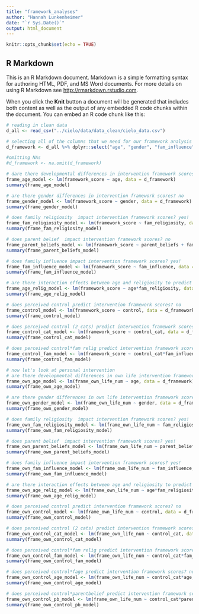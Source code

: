 ```yaml
---
title: "framework_analyses"
author: "Hannah Lunkenheimer"
date: "`r Sys.Date()`"
output: html_document
---
```


```r
knitr::opts_chunk$set(echo = TRUE)
```

## R Markdown

This is an R Markdown document. Markdown is a simple formatting syntax for authoring HTML, PDF, and MS Word documents. For more details on using R Markdown see <http://rmarkdown.rstudio.com>.

When you click the **Knit** button a document will be generated that includes both content as well as the output of any embedded R code chunks within the document. You can embed an R code chunk like this:

```r
# reading in clean data
d_all <- read_csv("../cielo/data/data_clean/cielo_data.csv")

```

```r
# selecting all of the columns that we need for our framework analysis
d_framework <- d_all %>% dplyr::select("age", "gender", "fam_influence", "fam_religiosity", "parent_beliefs", "framework_score", contains(c("pid", "frame_", "control")))

#omitting NAs
#d_framework <- na.omit(d_framework)

# dare there developmental differences in intervention framework scores? no
frame_age_model <- lm(framework_score ~ age, data = d_framework)
summary(frame_age_model)

# are there gender differences in intervention framework scores? no
frame_gender_model <- lm(framework_score ~ gender, data = d_framework)
summary(frame_gender_model)

# does family religiosity  impact intervention framework scores? yes!
frame_fam_religiosity_model <- lm(framework_score ~ fam_religiosity, data = d_framework)
summary(frame_fam_religiosity_model)

# does parent belief  impact intervention framework scores? no
frame_parent_beliefs_model <- lm(framework_score ~ parent_beliefs + fam_religiosity, data = d_framework)
summary(frame_parent_beliefs_model)

# does family influence impact intervention framework scores? yes!
frame_fam_influence_model <- lm(framework_score ~ fam_influence, data = d_framework)
summary(frame_fam_influence_model)

# are there interaction effects between age and religiosity to predict intervention framework scores? no
frame_age_relig_model <- lm(framework_score ~ age*fam_religiosity, data = d_framework)
summary(frame_age_relig_model)

# does perceived control predict intervention framework scores? no
frame_control_model <- lm(framework_score ~ control, data = d_framework)
summary(frame_control_model)

# does perceived control (2 cats) predict intervention framework scores? no
frame_control_cat_model <- lm(framework_score ~ control_cat, data = d_framework)
summary(frame_control_cat_model)

# does perceived control*fam relig predict intervention framework scores? no
frame_control_fam_model <- lm(framework_score ~ control_cat*fam_influence, data = d_framework)
summary(frame_control_fam_model)

```
```r
# now let's look at personal intervention
# are there developmental differences in own life intervention framework scores? no
frame_own_age_model <- lm(frame_own_life_num ~ age, data = d_framework)
summary(frame_own_age_model)

# are there gender differences in own life intervention framework scores? no
frame_own_gender_model <- lm(frame_own_life_num ~ gender, data = d_framework)
summary(frame_own_gender_model)

# does family religiosity  impact intervention framework scores? yes!
frame_own_fam_religiosity_model <- lm(frame_own_life_num ~ fam_religiosity, data = d_framework)
summary(frame_own_fam_religiosity_model)

# does parent belief  impact intervention framework scores? yes!
frame_own_parent_beliefs_model <- lm(frame_own_life_num ~ parent_beliefs + fam_religiosity, data = d_framework)
summary(frame_own_parent_beliefs_model)

# does family influence impact intervention framework scores? yes!
frame_own_fam_influence_model <- lm(frame_own_life_num ~ fam_influence, data = d_framework)
summary(frame_own_fam_influence_model)

# are there interaction effects between age and religiosity to predict intervention framework scores? no
frame_own_age_relig_model <- lm(frame_own_life_num ~ age*fam_religiosity, data = d_framework)
summary(frame_own_age_relig_model)

# does perceived control predict intervention framework scores? no
frame_own_control_model <- lm(frame_own_life_num ~ control, data = d_framework)
summary(frame_own_control_model)

# does perceived control (2 cats) predict intervention framework scores? no
frame_own_control_cat_model <- lm(frame_own_life_num ~ control_cat, data = d_framework)
summary(frame_own_control_cat_model)

# does perceived control*fam relig predict intervention framework scores? no
frame_own_control_fam_model <- lm(frame_own_life_num ~ control_cat*fam_influence, data = d_framework)
summary(frame_own_control_fam_model)

# does perceived control*fage predict intervention framework scores? no
frame_own_control_age_model <- lm(frame_own_life_num ~ control_cat*age, data = d_framework)
summary(frame_own_control_age_model)

# does perceived control*parentbelief predict intervention framework scores? no
frame_own_control_pb_model <- lm(frame_own_life_num ~ control_cat*parent_beliefs, data = d_framework)
summary(frame_own_control_pb_model)

```